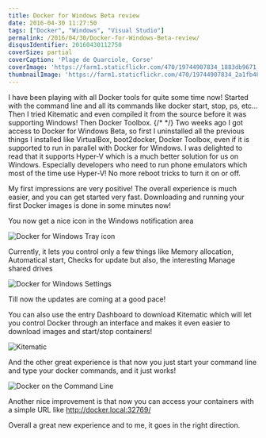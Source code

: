 ```yaml
---
title: Docker for Windows Beta review
date: 2016-04-30 11:27:50
tags: ["Docker", "Windows", "Visual Studio"]
permalink: /2016/04/30/Docker-for-Windows-Beta-review/
disqusIdentifier: 20160430112750
coverSize: partial
coverCaption: 'Plage de Quarciole, Corse'
coverImage: 'https://farm1.staticflickr.com/470/19744907834_1883db9671_h.jpg'
thumbnailImage: 'https://farm1.staticflickr.com/470/19744907834_2a1fb48523_q.jpg'
---
```

I have been playing with all Docker tools for quite some time now! Started with the command line and all its commands like docker start,  stop, ps, etc... Then I tried Kitematic and even compiled it from the source before it was supporting Windows! Then Docker Toolbox.
{/* <!-- more --> */}
Two weeks ago I got access to Docker for Windows Beta, so first I uninstalled all the previous things I installed like VirtualBox, boot2docker, Docker Toolbox, even if it is supported to run in parallel with Docker for Windows. I was delighted to read that it supports Hyper-V which is a much better solution for us on Windows. Especially developers who need to run phone emulators which most of the time use Hyper-V! No more reboot tricks to turn it on or off.

My first impressions are very positive! The overall experience is much easier, and you can get started very fast. Downloading and running your first Docker images is done in some minutes now!

You now get a nice icon in the Windows notification area 

![Docker for Windows Tray icon](https://farm2.staticflickr.com/1673/26661310031_9bc569e24a_o.png)

Currently, it lets you control only a few things like Memory allocation, Automatical start, Checks for update but also, the interesting Manage shared drives

![Docker for Windows Settings](https://farm2.staticflickr.com/1510/26661257341_11374f368c_o.png)

Till now the updates are coming at a good pace!

You can also use the entry Dashboard to download Kitematic which will let you control Docker through an interface and makes it even easier to download images and start/stop containers!

![Kitematic](https://farm2.staticflickr.com/1515/26701373396_487ce0187a_o.png)

And the other great experience is that now you just start your command line and type your docker commands, and it just works!

![Docker on the Command Line](https://farm2.staticflickr.com/1538/26660797101_605058c25f_o.png)

Another nice improvement is that now you can access your containers with a simple URL like http://docker.local:32769/ 

Overall a great new experience and to me, it goes in the right direction.
